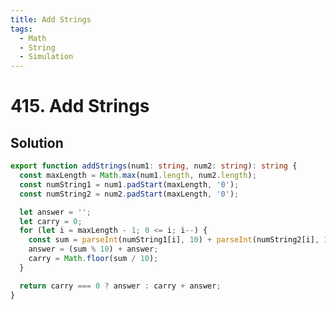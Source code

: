 ```yaml
---
title: Add Strings
tags:
  - Math
  - String
  - Simulation
---
```


# 415. Add Strings

<Badges>
  <LevelBadge level="easy" />
  <TopicBadge name="Math" slug="math" />
  <TopicBadge name="String" slug="string" />
  <TopicBadge name="Simulation" slug="simulation" />
</Badges>

## Solution

```typescript filename="solution.ts" copy
export function addStrings(num1: string, num2: string): string {
  const maxLength = Math.max(num1.length, num2.length);
  const numString1 = num1.padStart(maxLength, '0');
  const numString2 = num2.padStart(maxLength, '0');

  let answer = '';
  let carry = 0;
  for (let i = maxLength - 1; 0 <= i; i--) {
    const sum = parseInt(numString1[i], 10) + parseInt(numString2[i], 10) + carry;
    answer = (sum % 10) + answer;
    carry = Math.floor(sum / 10);
  }

  return carry === 0 ? answer : carry + answer;
}
```

<ProblemLink
  codingSite="leetcode"
  href="https://leetcode.com/problems/add-strings"
  title="Add Strings"
/>
